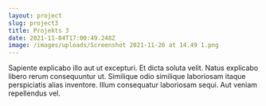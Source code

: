 ```yaml
---
layout: project
slug: project3
title: Projekts 3
date: 2021-11-04T17:00:49.248Z
image: /images/uploads/Screenshot 2021-11-26 at 14.49 1.png
---
```


Sapiente explicabo illo aut ut excepturi. Et dicta soluta velit. Natus explicabo libero rerum consequuntur ut. Similique odio similique laboriosam itaque perspiciatis alias inventore. Illum consequatur laboriosam sequi. Aut veniam repellendus vel.
